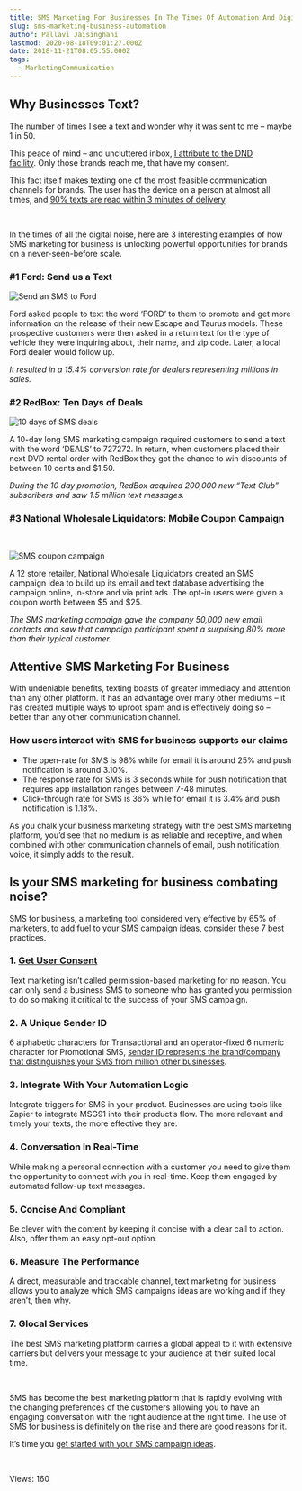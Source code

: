 ```yaml
---
title: SMS Marketing For Businesses In The Times Of Automation And Digital Noise
slug: sms-marketing-business-automation
author: Pallavi Jaisinghani
lastmod: 2020-08-18T09:01:27.000Z
date: 2018-11-21T08:05:55.000Z
tags:
  - MarketingCommunication
---
```


Why Businesses Text?
--------------------


The number of times I see a text and wonder why it was sent to me – maybe 1 in 50. 


This peace of mind – and uncluttered inbox, [I attribute to the DND facility](https://msg91.com/blog/do-not-call-how-does-dnc-registry-work-in-india/?utm_source=blog&utm_medium=int&utm_campaign=brandautomation). Only those brands reach me, that have my consent. 


This fact itself makes texting one of the most feasible communication channels for brands. The user has the device on a person at almost all times, and [90% texts are read within 3 minutes of delivery](https://www.forbes.com/sites/cherylsnappconner/2013/11/12/fifty-essential-mobile-marketing-facts/#7c371b367475). 


 


In the times of all the digital noise, here are 3 interesting examples of how SMS marketing for business is unlocking powerful opportunities for brands on a never-seen-before scale.


### **#1 Ford: Send us a Text**


![Send an SMS to Ford](https://images-msg91.s3.ap-south-1.amazonaws.com/content/images/wordpress/2018/11/Ford-SMS-Marketing1-300x257.jpeg)


Ford asked people to text the word ‘FORD’ to them to promote and get more information on the release of their new Escape and Taurus models. These prospective customers were then asked in a return text for the type of vehicle they were inquiring about, their name, and zip code. Later, a local Ford dealer would follow up.


*It resulted in a 15.4% conversion rate for dealers representing millions in sales.*


### **#2 RedBox: Ten Days of Deals**


![10 days of SMS deals](https://images-msg91.s3.ap-south-1.amazonaws.com/content/images/wordpress/2018/11/Redbox-SMS-Marketing-300x155.png)


A 10-day long SMS marketing campaign required customers to send a text with the word ‘DEALS’ to 727272. In return, when customers placed their next DVD rental order with RedBox they got the chance to win discounts of between 10 cents and $1.50.


*During the 10 day promotion, RedBox acquired 200,000 new “Text Club” subscribers and saw 1.5 million text messages.*


### **#3 National Wholesale Liquidators: Mobile Coupon Campaign**


 


![SMS coupon campaign](https://images-msg91.s3.ap-south-1.amazonaws.com/content/images/wordpress/2018/11/National-Wholesale-Liquidators-Mobile-Marketing-Campaign-300x144.jpg)


A 12 store retailer, National Wholesale Liquidators created an SMS campaign idea to build up its email and text database advertising the campaign online, in-store and via print ads. The opt-in users were given a coupon worth between $5 and $25.


*The SMS marketing campaign gave the company 50,000 new email contacts and saw that campaign participant spent a surprising 80% more than their typical customer.* 


Attentive SMS Marketing For Business
------------------------------------


With undeniable benefits, texting boasts of greater immediacy and attention than any other platform. It has an advantage over many other mediums – it has created multiple ways to uproot spam and is effectively doing so – better than any other communication channel.


### How users interact with SMS for business supports our claims


* The open-rate for SMS is 98% while for email it is around 25% and push notification is around 3.10%.
* The response rate for SMS is 3 seconds while for push notification that requires app installation ranges between 7-48 minutes.
* Click-through rate for SMS is 36% while for email it is 3.4% and push notification is 1.18%.


As you chalk your business marketing strategy with the best SMS marketing platform, you’d see that no medium is as reliable and receptive, and when combined with other communication channels of email, push notification, voice, it simply adds to the result.


Is your SMS marketing for business combating noise?
---------------------------------------------------


SMS for business, a marketing tool considered very effective by 65% of marketers, to add fuel to your SMS campaign ideas, consider these 7 best practices.


### 1. [Get User Consent](https://msg91.com/blog/why-get-user-consent-before-sending-sms/?utm_source=blog&utm_medium=int&utm_campaign=emailmarketing)


Text marketing isn’t called permission-based marketing for no reason. You can only send a business SMS to someone who has granted you permission to do so making it critical to the success of your SMS campaign.


### 2. A Unique Sender ID


6 alphabetic characters for Transactional and an operator-fixed 6 numeric character for Promotional SMS, [sender ID represents the brand/company that distinguishes your SMS from million other businesses](https://msg91.com/blog/set-your-business-brand-as-your-sender-id-in-bulk-sms/?utm_source=blog&utm_medium=int&utm_campaign=emailmarketing).


### 3. Integrate With Your Automation Logic


Integrate triggers for SMS in your product. Businesses are using tools like Zapier to integrate MSG91 into their product’s flow. The more relevant and timely your texts, the more effective they are.


### 4. Conversation In Real-Time


While making a personal connection with a customer you need to give them the opportunity to connect with you in real-time. Keep them engaged by automated follow-up text messages.


### 5. Concise And Compliant


Be clever with the content by keeping it concise with a clear call to action. Also, offer them an easy opt-out option.


### 6. Measure The Performance


A direct, measurable and trackable channel, text marketing for business allows you to analyze which SMS campaigns ideas are working and if they aren’t, then why.


### 7. Glocal Services


The best SMS marketing platform carries a global appeal to it with extensive carriers but delivers your message to your audience at their suited local time.


 


SMS has become the best marketing platform that is rapidly evolving with the changing preferences of the customers allowing you to have an engaging conversation with the right audience at the right time. The use of SMS for business is definitely on the rise and there are good reasons for it. 


It’s time you [get started with your SMS campaign ideas](https://msg91.com/sms-campaign/?utm_source=blog&utm_medium=int&utm_campaign=emailmarketing).


 


 Views: 160


